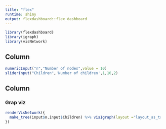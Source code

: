 ```yaml
---
title: "flex"
runtime: shiny
output: flexdashboard::flex_dashboard
---
```


```r
library(flexdashboard)
library(igraph)
library(visNetwork)
```
  
Column{.sidebar}
---------------------------------------
```r

numericInput("n","Number of nodes",value = 10)
sliderInput("Children",'Number of children',1,10,2)
```

Column
---------------------------------------
### Grap viz
```r
renderVisNetwork({
  make_tree(input$n,input$Children) %>% visIgraph(layout ="layout_as_tree",circular=T)
})
```